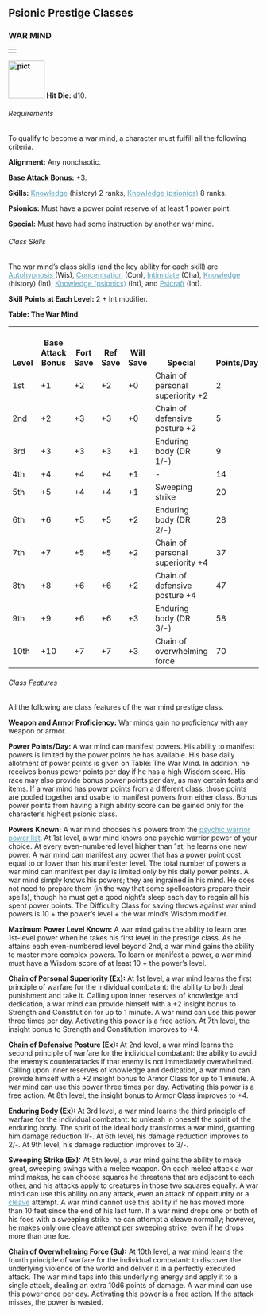
<a id="psionic-prestige-classes"></a><h2>Psionic Prestige Classes
</h2>
<a id="war-mind"></a><h3>WAR MIND</h3>
<table border="0" cellpadding="0" cellspacing="0" style="width: 100%">
<tbody>
<tr>
<td></td>
</tr>
</tbody>
</table>
<a href="http://www.wizards.com/dnd/images/xph_gallery/80460.jpg"
style="font-weight: bold;"><img class="art-wide" src="pict.jpg"
title="" alt="pict"
style="border: 0px solid ; width: 73px; height: 75px;" /></a> <span
style="font-weight: bold;">Hit Die:</span> d10.
<a id="war-mind-requirements"></a><h6>Requirements</h6>
To qualify to become a war mind, a character must fulfill all the
following criteria.
<p><span style="font-weight: bold;">Alignment:</span> Any
nonchaotic.</p>
<p><span style="font-weight: bold;">Base Attack Bonus:</span> +3.</p>
<p><span style="font-weight: bold;">Skills:</span> <a
href="skillsAll.html#knowledge" style="color: rgb(87, 158, 182);">Knowledge</a>
(history) 2 ranks, <a href="psionicSkills.html#knowledge-psionics"
style="color: rgb(87, 158, 182);">Knowledge (psionics)</a> 8 ranks.</p>
<p><span style="font-weight: bold;">Psionics:</span> Must have a
power point reserve of at least 1 power point.</p>
<p><span style="font-weight: bold;">Special:</span> Must have had
some instruction by another war mind.</p>
<h6>Class Skills</h6>
The war mind&#8217;s class skills (and the key ability for each skill) are <a
href="psionicSkills.html#autohypnosis"
style="color: rgb(87, 158, 182);">Autohypnosis </a>(Wis), <a
href="psionicSkills.html#concentration"
style="color: rgb(87, 158, 182);">Concentration</a> (Con), <a
href="skillsAll.html#intimidate" style="color: rgb(87, 158, 182);">Intimidate</a>
(Cha), <a href="skillsAll.html#knowledge"
style="color: rgb(87, 158, 182);">Knowledge</a>
(history) (Int), <a href="psionicSkills.html#knowledge-psionics"
style="color: rgb(87, 158, 182);">Knowledge (psionics)</a> (Int), and <a
href="psionicSkills.html#psicraft" style="color: rgb(87, 158, 182);">Psicraft</a>
(Int).
<p><span style="font-weight: bold;">Skill Points at Each Level:</span>
2 + Int modifier.</p>
<a id="table-the-war-mind"></a><span style="font-weight: bold;">Table: The War
Mind&nbsp;&nbsp;&nbsp; 
</span>
<table style="width: 100%;" border="0" cellpadding="1"
cellspacing="0">
<tbody>
<tr valign="bottom">
<th style="width: 7%">Level</th>
<th style="width: 12%">Base
Attack Bonus</th>
<th style="width: 7%">Fort
Save</th>
<th style="width: 7%">Ref
Save</th>
<th style="width: 7%">Will
Save</th>
<th style="width: 24%">Special</th>
<th>Points/Day</th>
<td style="vertical-align: bottom;"><span
style="font-weight: bold;">Powers Known</span>
</td>
<td style="vertical-align: bottom;"><span
style="font-weight: bold;">Maximum Power Level Known</span>
</td>
</tr>
<tr class="odd-row">
<td>1st</td>
<td>+1</td>
<td>+2</td>
<td>+2</td>
<td>+0</td>
<td>Chain of personal superiority +2
</td>
<td>2
</td>
<td style="vertical-align: top;">1
</td>
<td style="vertical-align: top;">1st
</td>
</tr>
<tr>
<td>2nd</td>
<td>+2</td>
<td>+3</td>
<td>+3</td>
<td>+0</td>
<td>Chain of defensive posture +2
</td>
<td>5
</td>
<td style="vertical-align: top;">2
</td>
<td style="vertical-align: top;">1st
</td>
</tr>
<tr class="odd-row">
<td>3rd</td>
<td>+3</td>
<td>+3</td>
<td>+3</td>
<td>+1</td>
<td>Enduring body (DR 1/-)
</td>
<td>9
</td>
<td style="vertical-align: top;">2
</td>
<td style="vertical-align: top;">1st
</td>
</tr>
<tr>
<td>4th</td>
<td>+4</td>
<td>+4</td>
<td>+4</td>
<td>+1</td>
<td>-
</td>
<td>14
</td>
<td style="vertical-align: top;">3
</td>
<td style="vertical-align: top;">2nd
</td>
</tr>
<tr class="odd-row">
<td>5th</td>
<td>+5</td>
<td>+4</td>
<td>+4</td>
<td>+1</td>
<td>Sweeping strike
</td>
<td>20
</td>
<td style="vertical-align: top;">3
</td>
<td style="vertical-align: top;">2nd
</td>
</tr>
<tr>
<td>6th</td>
<td>+6</td>
<td>+5</td>
<td>+5</td>
<td>+2</td>
<td>Enduring body (DR 2/-)
</td>
<td>28
</td>
<td style="vertical-align: top;">4
</td>
<td style="vertical-align: top;">3rd
</td>
</tr>
<tr class="odd-row">
<td>7th</td>
<td>+7</td>
<td>+5</td>
<td>+5</td>
<td>+2</td>
<td>Chain of personal superiority +4
</td>
<td>37
</td>
<td style="vertical-align: top;">4
</td>
<td style="vertical-align: top;">3rd
</td>
</tr>
<tr>
<td>8th</td>
<td>+8</td>
<td>+6</td>
<td>+6</td>
<td>+2</td>
<td>Chain of defensive posture +4
</td>
<td>47
</td>
<td style="vertical-align: top;">5
</td>
<td style="vertical-align: top;">4th
</td>
</tr>
<tr class="odd-row">
<td>9th</td>
<td>+9</td>
<td>+6</td>
<td>+6</td>
<td>+3</td>
<td>Enduring body (DR 3/-)
</td>
<td>58
</td>
<td style="vertical-align: top;">5
</td>
<td style="vertical-align: top;">4th
</td>
</tr>
<tr>
<td class="last-row">10th</td>
<td class="last-row">+10</td>
<td class="last-row">+7</td>
<td class="last-row">+7</td>
<td class="last-row">+3</td>
<td class="last-row">Chain of overwhelming force
</td>
<td class="last-row">70
</td>
<td style="vertical-align: top;">6
</td>
<td style="vertical-align: top;">5th
</td>
</tr>
</tbody>
</table>
<a id="war-mind-class-features"></a><h6>Class Features</h6>
All the following are class features of the war mind prestige class.
<p><span style="font-weight: bold;">Weapon and Armor Proficiency:</span>
War minds gain no proficiency with any weapon or armor.</p>
<p><span style="font-weight: bold;">Power Points/Day:</span> A
war mind can manifest powers. His ability to manifest powers is limited
by the power points he has available. His base daily allotment of power
points is given on Table: The War Mind. In addition, he receives bonus
power points per day if he has a high Wisdom score. His race may also
provide bonus power points per day, as may certain feats and items. If
a war mind has power points from a different class, those points are
pooled together and usable to manifest powers from either class. Bonus
power points from having a high ability score can be gained only for
the character&#8217;s highest psionic class.</p>
<p><span style="font-weight: bold;">Powers Known:</span> A war
mind chooses his powers from the <a href="PsionicWarriorList.html"
style="color: rgb(87, 158, 182);">psychic warrior power list</a>. At
1st
level, a war mind knows one psychic warrior power of your choice. At
every even-numbered level higher than 1st, he learns one new power. A
war mind can manifest any power that has a power point cost equal to or
lower than his manifester level. The total number of powers a war mind
can manifest per day is limited only by his daily power points.
A war mind simply knows his powers; they are ingrained in his mind. He
does not need to prepare them (in the way that some spellcasters
prepare their spells), though he must get a good night&#8217;s sleep each day
to regain all his spent power points.
The Difficulty Class for saving throws against war mind powers is 10 +
the power&#8217;s level + the war mind&#8217;s Wisdom modifier.</p>
<p><span style="font-weight: bold;">Maximum Power Level Known:</span>
A war mind gains the ability to learn one 1st-level power when he takes
his first level in the prestige class. As he attains each even-numbered
level beyond 2nd, a war mind gains the ability to master more complex
powers.
To learn or manifest a power, a war mind must have a Wisdom score of at
least 10 + the power&#8217;s level.</p>
<a id="war-mind-chain-of-personal-superiority"></a><p><span style="font-weight: bold;">Chain of Personal Superiority
(Ex):</span> At 1st level, a war mind learns the first principle of
warfare for the individual combatant: the ability to both deal
punishment and take it. Calling upon inner reserves of knowledge and
dedication, a war mind can provide himself with a +2 insight bonus to
Strength and Constitution for up to 1 minute. A war mind can use this
power three times per day. Activating this power is a free action. At
7th level, the insight bonus to Strength and Constitution improves to
+4.</p>
<a id="cahin-of-defensive-posture"></a><p><span style="font-weight: bold;">Chain of Defensive Posture
(Ex):</span> At 2nd level, a war mind learns the second principle of
warfare for the individual combatant: the ability to avoid the enemy&#8217;s
counterattacks if that enemy is not immediately overwhelmed. Calling
upon inner reserves of knowledge and dedication, a war mind can provide
himself with a +2 insight bonus to Armor Class for up to 1 minute. A
war mind can use this power three times per day. Activating this power
is a free action. At 8th level, the insight bonus to Armor Class
improves to +4.</p>
<a id="war-mind-enduring-body"></a><p><span style="font-weight: bold;">Enduring Body (Ex):</span> At
3rd level, a war mind learns the third principle of warfare for the
individual combatant: to unleash in oneself the spirit of the enduring
body. The spirit of the ideal body transforms a war mind, granting him
damage reduction 1/-. At 6th level, his damage reduction improves to
2/-. At 9th level, his damage reduction improves to 3/-.</p>
<a id="war-mind-sweeping-strike"></a><p><span style="font-weight: bold;">Sweeping Strike (Ex):</span>
At 5th level, a war mind gains the ability to make great, sweeping
swings with a melee weapon. On each melee attack a war mind makes, he
can choose squares he threatens that are adjacent to each other, and
his attacks apply to creatures in those two squares equally. A war mind
can use this ability on any attack, even an attack of opportunity or a <a
href="featsAll.html#cleave" style="color: rgb(87, 158, 182);">cleave</a>
attempt.
A war mind cannot use this ability if he has moved more than 10 feet
since the end of his last turn. If a war mind drops one or both of his
foes with a sweeping strike, he can attempt a cleave normally; however,
he makes only one cleave attempt per sweeping strike, even if he drops
more than one foe.</p>
<a id="war-mind-chain-of-pverwhelming-force"></a><p><span style="font-weight: bold;">Chain of Overwhelming Force
(Su):</span> At 10th level, a war mind learns the fourth principle of
warfare for the individual combatant: to discover the underlying
violence of the world and deliver it in a perfectly executed attack.
The war mind taps into this underlying energy and apply it to a single
attack, dealing an extra 10d6 points of damage. A war mind can use this
power once per day. Activating this power is a free action. If the
attack misses, the power is wasted.</p>
